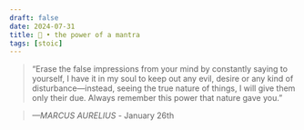 ```yaml
---
draft: false 
date: 2024-07-31
title: 🗿 • the power of a mantra
tags: [stoic]
---
```


>  “Erase the false impressions from your mind by constantly saying to yourself, I have it in my soul to keep out any evil, desire or any kind of disturbance—instead, seeing the true nature of things, I will give them only their due. Always remember this power that nature gave you.”

> *—MARCUS AURELIUS* - January 26th